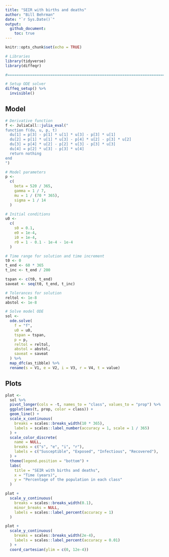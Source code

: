 ```yaml
---
title: "SEIR with births and deaths"
author: "Bill Behrman"
date: "`r Sys.Date()`"
output: 
  github_document:
    toc: true
---
```


```r
knitr::opts_chunk$set(echo = TRUE)
```

```r
# Libraries
library(tidyverse)
library(diffeqr)

#===============================================================================

# Setup ODE solver
diffeq_setup() %>% 
  invisible()
```

## Model

```r
# Derivative function
f <- JuliaCall::julia_eval("
function f(du, u, p, t)
  du[1] = p[3] - p[1] * u[1] * u[3] - p[3] * u[1]
  du[2] = p[1] * u[1] * u[3] - p[4] * u[2] - p[3] * u[2]
  du[3] = p[4] * u[2] - p[2] * u[3] - p[3] * u[3]
  du[4] = p[2] * u[3] - p[3] * u[4]
  return nothing
end
")

# Model parameters
p <- 
  c(
    beta = 520 / 365,
    gamma = 1 / 7,
    mu = 1 / (70 * 365),
    sigma = 1 / 14
  )

# Initial conditions
u0 <- 
  c(
    s0 = 0.1,
    e0 = 1e-4,
    i0 = 1e-4,
    r0 = 1 - 0.1 - 1e-4 - 1e-4
  )

# Time range for solution and time increment
t0 <- 0
t_end <- 60 * 365
t_inc <- t_end / 200

tspan <- c(t0, t_end)
saveat <- seq(t0, t_end, t_inc)

# Tolerances for solution
reltol <- 1e-8
abstol <- 1e-8

# Solve model ODE
sol <- 
  ode.solve(
    f = "f", 
    u0 = u0,
    tspan = tspan,
    p = p,
    reltol = reltol,
    abstol = abstol,
    saveat = saveat
  ) %>% 
  map_dfc(as_tibble) %>% 
  rename(s = V1, e = V2, i = V3, r = V4, t = value)
```

## Plots

```r
plot <- 
  sol %>% 
  pivot_longer(cols = -t, names_to = "class", values_to = "prop") %>% 
  ggplot(aes(t, prop, color = class)) +
  geom_line() +
  scale_x_continuous(
    breaks = scales::breaks_width(10 * 365),
    labels = scales::label_number(accuracy = 1, scale = 1 / 365)
  ) +
  scale_color_discrete(
    name = NULL,
    breaks = c("s", "e", "i", "r"),
    labels = c("Susceptible", "Exposed", "Infectious", "Recovered"),
  ) +
  theme(legend.position = "bottom") +
  labs(
    title = "SEIR with births and deaths",
    x = "Time (years)",
    y = "Percentage of the population in each class"
  )

plot +
  scale_y_continuous(
    breaks = scales::breaks_width(0.1),
    minor_breaks = NULL,
    labels = scales::label_percent(accuracy = 1)
  )
```

```r
plot +
  scale_y_continuous(
    breaks = scales::breaks_width(2e-4),
    labels = scales::label_percent(accuracy = 0.01)
  ) +
  coord_cartesian(ylim = c(0, 12e-4))
```

